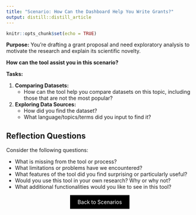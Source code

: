 ```yaml
---
title: "Scenario: How Can the Dashboard Help You Write Grants?"
output: distill::distill_article
---
```


```r
knitr::opts_chunk$set(echo = TRUE)
```

**Purpose:** You're drafting a grant proposal and need exploratory analysis to motivate the research and explain its scientific novelty. 

**How can the tool assist you in this scenario?**

**Tasks:**

1. **Comparing Datasets:**
    - How can the tool help you compare datasets on this topic, including those that are not the most popular?

2. **Exploring Data Sources:**
    - How did you find the dataset?
    - What language/topics/terms did you input to find it?


## Reflection Questions

Consider the following questions:

- What is missing from the tool or process?
- What limitations or problems have we encountered?
- What features of the tool did you find surprising or particularly useful?
- Would you use this tool in your own research? Why or why not?
- What additional functionalities would you like to see in this tool?

<div style="text-align: center;">
  <a href="breakout2.html" class="btn" style="background-color: black; color: white; padding: 10px 20px; text-align: center; text-decoration: none; display: inline-block;">Back to Scenarios</a>
</div>
